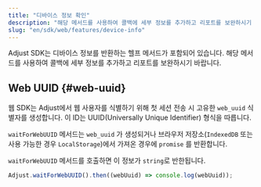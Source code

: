 ```yaml
---
title: "디바이스 정보 확인"
description: "해당 메서드를 사용하여 콜백에 세부 정보를 추가하고 리포트를 보완하시기 바랍니다."
slug: "en/sdk/web/features/device-info"
---
```

Adjust SDK는 디바이스 정보를 반환하는 헬프 메서드가 포함되어 있습니다. 해당 메서드를 사용하여 콜백에 세부 정보를 추가하고 리포트를 보완하시기 바랍니다.

Web UUID \{\#web\-uuid\}
----------------------------

<minorversion changed="5.7.0" link="https://github.com/adjust/web_sdk/releases/tag/v5.7.0" /> 

웹 SDK는 Adjust에서 웹 사용자를 식별하기 위해 첫 세션 전송 시 고유한 `web_uuid` 식별자를 생성합니다. 이 ID는 UUID\(Universally Unique Identifier\) 형식을 따릅니다.

`waitForWebUUID` 메서드는 `web_uuid` 가 생성되거나 브라우저 저장소\(`IndexedDB` 또는 사용 가능한 경우 `LocalStorage`\)에서 가져온 경우에 `promise` 를 반환합니다.

`waitForWebUUID` 메서드를 호출하면 이 정보가 `string`로 반한됩니다.

```js
Adjust.waitForWebUUID().then((webUuid) => console.log(webUuid));
```

